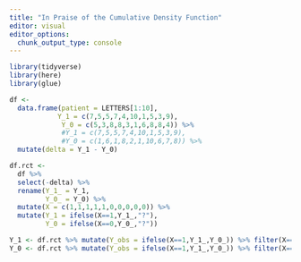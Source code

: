 ```yaml
---
title: "In Praise of the Cumulative Density Function"
editor: visual
editor_options: 
  chunk_output_type: console
---
```


```r
library(tidyverse)
library(here)
library(glue)

df <- 
  data.frame(patient = LETTERS[1:10],
            Y_1 = c(7,5,5,7,4,10,1,5,3,9),
             Y_0 = c(5,3,8,8,3,1,6,8,8,4)) %>% 
             #Y_1 = c(7,5,5,7,4,10,1,5,3,9),
             #Y_0 = c(1,6,1,8,2,1,10,6,7,8)) %>% 
  mutate(delta = Y_1 - Y_0)

df.rct <- 
  df %>% 
  select(-delta) %>% 
  rename(Y_1_ = Y_1,
         Y_0_ = Y_0) %>% 
  mutate(X = c(1,1,1,1,1,0,0,0,0,0)) %>% 
  mutate(Y_1 = ifelse(X==1,Y_1_,"?"),
         Y_0 = ifelse(X==0,Y_0_,"?"))

Y_1 <- df.rct %>% mutate(Y_obs = ifelse(X==1,Y_1_,Y_0_)) %>% filter(X==1) %>% pull(Y_obs)
Y_0 <- df.rct %>% mutate(Y_obs = ifelse(X==1,Y_1_,Y_0_)) %>% filter(X==0) %>% pull(Y_obs)



```


